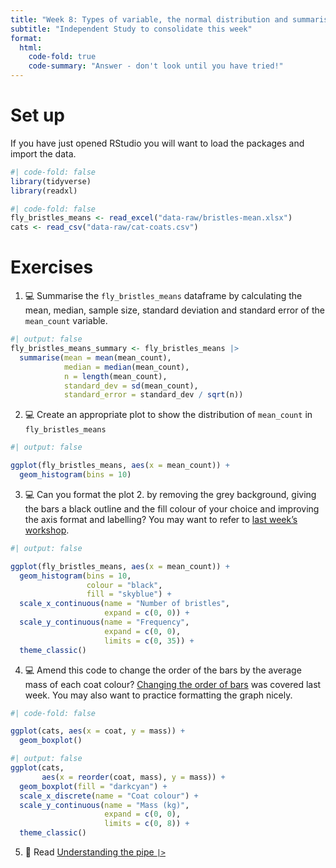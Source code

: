 ```yaml
---
title: "Week 8: Types of variable, the normal distribution and summarising data"
subtitle: "Independent Study to consolidate this week"
format:
  html:
    code-fold: true
    code-summary: "Answer - don't look until you have tried!"
---
```


# Set up

If you have just opened RStudio you will want to load the packages and import the data.

```r
#| code-fold: false
library(tidyverse)
library(readxl)
```

```r
#| code-fold: false
fly_bristles_means <- read_excel("data-raw/bristles-mean.xlsx")
cats <- read_csv("data-raw/cat-coats.csv")
```

# Exercises

1.  💻 Summarise the `fly_bristles_means` dataframe by calculating the mean, median, sample size, standard deviation and standard error of the `mean_count` variable.

```r
#| output: false
fly_bristles_means_summary <- fly_bristles_means |> 
  summarise(mean = mean(mean_count),
            median = median(mean_count),
            n = length(mean_count),
            standard_dev = sd(mean_count),
            standard_error = standard_dev / sqrt(n))
```

2.  💻 Create an appropriate plot to show the distribution of `mean_count` in `fly_bristles_means`

```r
#| output: false

ggplot(fly_bristles_means, aes(x = mean_count)) +
  geom_histogram(bins = 10)
```

3.  💻 Can you format the plot 2. by removing the grey background, giving the bars a black outline and the fill colour of your choice and improving the axis format and labelling? You may want to refer to [last week's workshop](../week-7/workshop.html).


```r
#| output: false

ggplot(fly_bristles_means, aes(x = mean_count)) +
  geom_histogram(bins = 10, 
                 colour = "black",
                 fill = "skyblue") +
  scale_x_continuous(name = "Number of bristles",
                     expand = c(0, 0)) +
  scale_y_continuous(name = "Frequency",
                     expand = c(0, 0),
                     limits = c(0, 35)) +
  theme_classic()
```

4.  💻 Amend this code to change the order of the bars by the average mass of each coat colour? [Changing the order of bars](../week-7/workshop.html#changing-the-order-of-bars) was covered last week. You may also want to practice formatting the graph nicely.

```r
#| code-fold: false

ggplot(cats, aes(x = coat, y = mass)) +
  geom_boxplot()
```

```r
#| output: false
ggplot(cats, 
       aes(x = reorder(coat, mass), y = mass)) +
  geom_boxplot(fill = "darkcyan") +
  scale_x_discrete(name = "Coat colour") +
  scale_y_continuous(name = "Mass (kg)", 
                     expand = c(0, 0),
                     limits = c(0, 8)) +
  theme_classic()
```

5.  📖 Read [Understanding the pipe `|>`](https://3mmarand.github.io/comp4biosci/workflow_rstudio.html)
